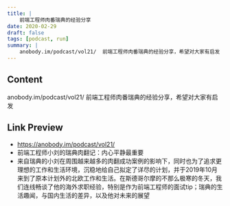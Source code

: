 ```yaml
---
title: |
    前端工程师肉番瑞典的经验分享
date: 2020-02-29
draft: false
tags: [podcast, run]
summary: |
    anobody.im/podcast/vol21/  前端工程师肉番瑞典的经验分享，希望对大家有启发
---
```


## Content

anobody.im/podcast/vol21/  前端工程师肉番瑞典的经验分享，希望对大家有启发

## Link Preview

- https://anobody.im/podcast/vol21/
- 前端工程师小刘的瑞典肉翻记：内心平静最重要
- 来自瑞典的小刘在周围越来越多的肉翻成功案例的影响下，同时也为了追求更理想的工作和生活环境，沉稳地给自己拟定了详尽的计划，并于2019年10月来到了原本计划外的北欧工作和生活。在斯德哥尔摩的不那么极寒的冬天，我们连线畅谈了他的海外求职经验，特别是作为前端工程师的面试tip；瑞典的生活趣闻，与国内生活的差异，以及他对未来的展望
